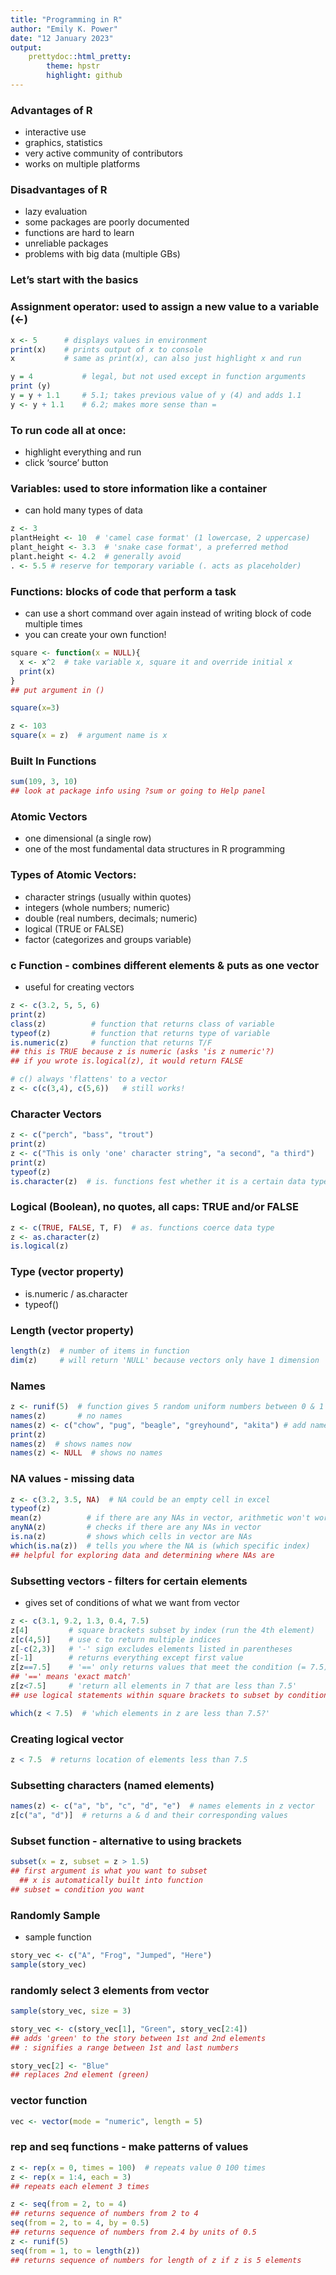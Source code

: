 ```yaml
---
title: "Programming in R"
author: "Emily K. Power"
date: "12 January 2023"
output: 
    prettydoc::html_pretty:
        theme: hpstr
        highlight: github
---
```


### Advantages of R  
  * interactive use  
  * graphics, statistics  
  * very active community of contributors  
  * works on multiple platforms  

### Disadvantages of R  
  * lazy evaluation  
  * some packages are poorly documented  
  * functions are hard to learn  
  * unreliable packages  
  * problems with big data (multiple GBs)  

### Let's start with the basics  

### Assignment operator: used to assign a new value to a variable (<-)
```r
x <- 5      # displays values in environment
print(x)    # prints output of x to console
x           # same as print(x), can also just highlight x and run

y = 4           # legal, but not used except in function arguments
print (y)
y = y + 1.1     # 5.1; takes previous value of y (4) and adds 1.1
y <- y + 1.1    # 6.2; makes more sense than =
```

### To run code all at once:
  * highlight everything and run
  * click 'source' button

### Variables: used to store information like a container
  * can hold many types of data
```r
z <- 3
plantHeight <- 10  # 'camel case format' (1 lowercase, 2 uppercase)
plant_height <- 3.3  # 'snake case format', a preferred method
plant.height <- 4.2  # generally avoid
. <- 5.5 # reserve for temporary variable (. acts as placeholder)
```

### Functions: blocks of code that perform a task
  * can use a short command over again instead of writing block of code multiple times
  * you can create your own function!
```r
square <- function(x = NULL){
  x <- x^2  # take variable x, square it and override initial x
  print(x)
}
## put argument in ()

square(x=3)

z <- 103
square(x = z)  # argument name is x
```

### Built In Functions
```r
sum(109, 3, 10)  
## look at package info using ?sum or going to Help panel
```

### Atomic Vectors
  * one dimensional (a single row)
  * one of the most fundamental data structures in R programming

### Types of Atomic Vectors:
  * character strings (usually within quotes)
  * integers (whole numbers; numeric)
  * double (real numbers, decimals; numeric)
  * logical (TRUE or FALSE)
  * factor (categorizes and groups variable)

### c Function - combines different elements & puts as one vector
  * useful for creating vectors
```r
z <- c(3.2, 5, 5, 6)
print(z)
class(z)          # function that returns class of variable
typeof(z)         # function that returns type of variable
is.numeric(z)     # function that returns T/F
## this is TRUE because z is numeric (asks 'is z numeric'?)
## if you wrote is.logical(z), it would return FALSE

# c() always 'flattens' to a vector
z <- c(c(3,4), c(5,6))   # still works!
```

### Character Vectors
```r
z <- c("perch", "bass", "trout")
print(z)
z <- c("This is only 'one' character string", "a second", "a third")
print(z)
typeof(z)
is.character(z)  # is. functions fest whether it is a certain data type
```

### Logical (Boolean), no quotes, all caps: TRUE and/or FALSE
```r
z <- c(TRUE, FALSE, T, F)  # as. functions coerce data type
z <- as.character(z)
is.logical(z)
```

### Type (vector property)
  * is.numeric / as.character
  * typeof()

### Length (vector property)
```r
length(z)  # number of items in function
dim(z)     # will return 'NULL' because vectors only have 1 dimension
```

### Names
```r
z <- runif(5)  # function gives 5 random uniform numbers between 0 & 1
names(z)       # no names
names(z) <- c("chow", "pug", "beagle", "greyhound", "akita") # add names to random uniform values
print(z)
names(z)  # shows names now
names(z) <- NULL  # shows no names
```

### NA values - missing data
```r
z <- c(3.2, 3.5, NA)  # NA could be an empty cell in excel
typeof(z)
mean(z)          # if there are any NAs in vector, arithmetic won't work
anyNA(z)         # checks if there are any NAs in vector
is.na(z)         # shows which cells in vector are NAs
which(is.na(z))  # tells you where the NA is (which specific index)
## helpful for exploring data and determining where NAs are
```

### Subsetting vectors - filters for certain elements
  * gives set of conditions of what we want from vector
```r
z <- c(3.1, 9.2, 1.3, 0.4, 7.5)
z[4]         # square brackets subset by index (run the 4th element)
z[c(4,5)]    # use c to return multiple indices
z[-c(2,3)]   # '-' sign excludes elements listed in parentheses
z[-1]        # returns everything except first value
z[z==7.5]    # '==' only returns values that meet the condition (= 7.5)
## '==' means 'exact match'
z[z<7.5]     # 'return all elements in 7 that are less than 7.5'
## use logical statements within square brackets to subset by conditions

which(z < 7.5)  # 'which elements in z are less than 7.5?'
```

### Creating logical vector
```r
z < 7.5  # returns location of elements less than 7.5
```

### Subsetting characters (named elements)
```r
names(z) <- c("a", "b", "c", "d", "e")  # names elements in z vector
z[c("a", "d")]  # returns a & d and their corresponding values
```

### Subset function - alternative to using brackets
```r
subset(x = z, subset = z > 1.5)  
## first argument is what you want to subset
  ## x is automatically built into function
## subset = condition you want
```

### Randomly Sample
  * sample function
```r
story_vec <- c("A", "Frog", "Jumped", "Here")
sample(story_vec)
```

### randomly select 3 elements from vector
```r
sample(story_vec, size = 3)

story_vec <- c(story_vec[1], "Green", story_vec[2:4])
## adds 'green' to the story between 1st and 2nd elements
## : signifies a range between 1st and last numbers

story_vec[2] <- "Blue"
## replaces 2nd element (green)
```

### vector function
```r
vec <- vector(mode = "numeric", length = 5)
```

### rep and seq functions - make patterns of values
```r
z <- rep(x = 0, times = 100)  # repeats value 0 100 times
z <- rep(x = 1:4, each = 3)
## repeats each element 3 times

z <- seq(from = 2, to = 4)
## returns sequence of numbers from 2 to 4
seq(from = 2, to = 4, by = 0.5)
## returns sequence of numbers from 2.4 by units of 0.5
z <- runif(5)
seq(from = 1, to = length(z))
## returns sequence of numbers for length of z if z is 5 elements
```